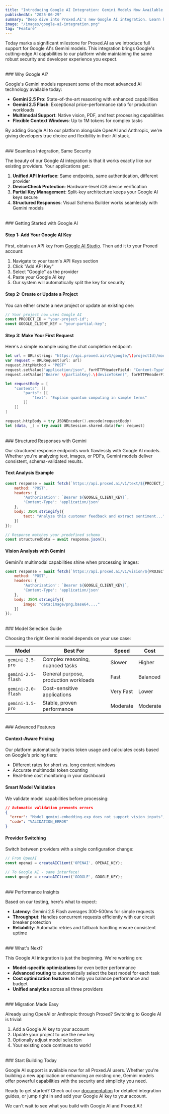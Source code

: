 ```yaml
---
title: "Introducing Google AI Integration: Gemini Models Now Available on Proxed.AI"
publishedAt: "2025-06-29"
summary: "Deep dive into Proxed.AI's new Google AI integration. Learn how to secure your Gemini API keys, leverage structured responses, and seamlessly switch between AI providers."
image: "/images/google-ai-integration.png"
tag: "Feature"
---
```


Today marks a significant milestone for Proxed.AI as we introduce full support for Google AI's Gemini models. This integration brings Google's cutting-edge AI capabilities to our platform while maintaining the same robust security and developer experience you expect.

<br />
### Why Google AI?

Google's Gemini models represent some of the most advanced AI technology available today:

- **Gemini 2.5 Pro**: State-of-the-art reasoning with enhanced capabilities
- **Gemini 2.5 Flash**: Exceptional price-performance ratio for production workloads
- **Multimodal Support**: Native vision, PDF, and text processing capabilities
- **Flexible Context Windows**: Up to 1M tokens for complex tasks

By adding Google AI to our platform alongside OpenAI and Anthropic, we're giving developers true choice and flexibility in their AI stack.

<br />
### Seamless Integration, Same Security

The beauty of our Google AI integration is that it works exactly like our existing providers. Your applications get:

1. **Unified API Interface**: Same endpoints, same authentication, different provider
2. **DeviceCheck Protection**: Hardware-level iOS device verification
3. **Partial Key Management**: Split-key architecture keeps your Google AI keys secure
4. **Structured Responses**: Visual Schema Builder works seamlessly with Gemini models

<br />
### Getting Started with Google AI

#### Step 1: Add Your Google AI Key

First, obtain an API key from [Google AI Studio](https://aistudio.google.com/app/apikey). Then add it to your Proxed account:

1. Navigate to your team's API Keys section
2. Click "Add API Key"
3. Select "Google" as the provider
4. Paste your Google AI key
5. Our system will automatically split the key for security

#### Step 2: Create or Update a Project

You can either create a new project or update an existing one:

```javascript
// Your project now uses Google AI
const PROJECT_ID = "your-project-id";
const GOOGLE_CLIENT_KEY = "your-partial-key";
```

#### Step 3: Make Your First Request

Here's a simple example using the chat completion endpoint:

```swift
let url = URL(string: "https://api.proxed.ai/v1/google/\(projectId)/models/gemini-pro:generateContent")!
var request = URLRequest(url: url)
request.httpMethod = "POST"
request.setValue("application/json", forHTTPHeaderField: "Content-Type")
request.setValue("Bearer \(partialKey).\(deviceToken)", forHTTPHeaderField: "Authorization")

let requestBody = [
    "contents": [[
        "parts": [[
            "text": "Explain quantum computing in simple terms"
        ]]
    ]]
]

request.httpBody = try JSONEncoder().encode(requestBody)
let (data, _) = try await URLSession.shared.data(for: request)
```

<br />
### Structured Responses with Gemini

Our structured response endpoints work flawlessly with Google AI models. Whether you're analyzing text, images, or PDFs, Gemini models deliver consistent, schema-validated results.

#### Text Analysis Example

```javascript
const response = await fetch(`https://api.proxed.ai/v1/text/${PROJECT_ID}`, {
    method: 'POST',
    headers: {
        'Authorization': `Bearer ${GOOGLE_CLIENT_KEY}`,
        'Content-Type': 'application/json'
    },
    body: JSON.stringify({
        text: "Analyze this customer feedback and extract sentiment..."
    })
});

// Response matches your predefined schema
const structuredData = await response.json();
```

#### Vision Analysis with Gemini

Gemini's multimodal capabilities shine when processing images:

```javascript
const response = await fetch(`https://api.proxed.ai/v1/vision/${PROJECT_ID}`, {
    method: 'POST',
    headers: {
        'Authorization': `Bearer ${GOOGLE_CLIENT_KEY}`,
        'Content-Type': 'application/json'
    },
    body: JSON.stringify({
        image: "data:image/png;base64,..."
    })
});
```

<br />
### Model Selection Guide

Choosing the right Gemini model depends on your use case:

| Model | Best For | Speed | Cost |
|-------|----------|-------|------|
| `gemini-2.5-pro` | Complex reasoning, nuanced tasks | Slower | Higher |
| `gemini-2.5-flash` | General purpose, production workloads | Fast | Balanced |
| `gemini-2.0-flash` | Cost-sensitive applications | Very Fast | Lower |
| `gemini-1.5-pro` | Stable, proven performance | Moderate | Moderate |

<br />
### Advanced Features

#### Context-Aware Pricing

Our platform automatically tracks token usage and calculates costs based on Google's pricing tiers:

- Different rates for short vs. long context windows
- Accurate multimodal token counting
- Real-time cost monitoring in your dashboard

#### Smart Model Validation

We validate model capabilities before processing:

```json
// Automatic validation prevents errors
{
  "error": "Model gemini-embedding-exp does not support vision inputs",
  "code": "VALIDATION_ERROR"
}
```

#### Provider Switching

Switch between providers with a single configuration change:

```javascript
// From OpenAI
const openai = createAIClient('OPENAI', OPENAI_KEY);

// To Google AI - same interface!
const google = createAIClient('GOOGLE', GOOGLE_KEY);
```

<br />
### Performance Insights

Based on our testing, here's what to expect:

- **Latency**: Gemini 2.5 Flash averages 300-500ms for simple requests
- **Throughput**: Handles concurrent requests efficiently with our circuit breaker protection
- **Reliability**: Automatic retries and fallback handling ensure consistent uptime

<br />
### What's Next?

This Google AI integration is just the beginning. We're working on:

- **Model-specific optimizations** for even better performance
- **Advanced routing** to automatically select the best model for each task
- **Cost optimization features** to help you balance performance and budget
- **Unified analytics** across all three providers

<br />
### Migration Made Easy

Already using OpenAI or Anthropic through Proxed? Switching to Google AI is trivial:

1. Add a Google AI key to your account
2. Update your project to use the new key
3. Optionally adjust model selection
4. Your existing code continues to work!

<br />
### Start Building Today

Google AI support is available now for all Proxed.AI users. Whether you're building a new application or enhancing an existing one, Gemini models offer powerful capabilities with the security and simplicity you need.

Ready to get started? Check out our [documentation](https://docs.proxed.ai) for detailed integration guides, or jump right in and add your Google AI key to your account.

We can't wait to see what you build with Google AI and Proxed.AI!
